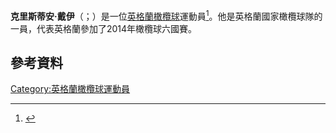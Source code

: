 '''克里斯蒂安·戴伊'''（{{lang-en|Christian Day}}；{{bd|1983年|6月24日}}）是一位[[英格蘭|英格蘭]][[橄欖球|橄欖球]]運動員<ref>{{cite web |url= http://www.premiershiprugby.com/premiership/rugby/northampton_saints.php?section=1 |title= Aviva Premiership Rugby - Northampton Saints |work= web page |publisher= Premier Rugby |accessdate= 21 September 2011 |deadurl= yes |archiveurl= https://web.archive.org/web/20120202052702/http://www.premiershiprugby.com/premiership/rugby/northampton_saints.php?section=1 |archivedate= 2012年2月2日 }}</ref>。他是英格蘭國家橄欖球隊的一員，代表英格蘭參加了2014年橄欖球六國賽。
==參考資料==
{{Reflist}}
[[Category:英格蘭橄欖球運動員|Category:英格蘭橄欖球運動員]]